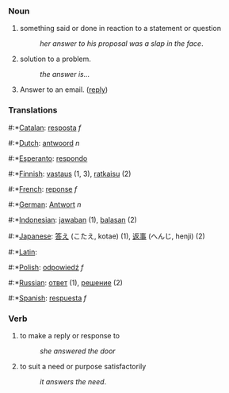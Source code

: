 === Noun ===

# something said or done in reaction to a statement or question
#:''her answer to his proposal was a slap in the face''.
# solution to a problem.
#:''the answer is...''
# Answer to an email. ([[reply]])

===Translations===
#:*[[Catalan]]: [[resposta]] ''f''
#:*[[Dutch]]: [[antwoord]] ''n''
#:*[[Esperanto]]: [[respondo]]
#:*[[Finnish]]: [[vastaus]] (1, 3), [[ratkaisu]] (2)
#:*[[French]]: [[reponse]] ''f''
#:*[[German]]: [[Antwort]] ''n''
#:*[[Indonesian]]: [[jawab]]an (1), [[balas]]an (2)
#:*[[Japanese]]: [[答え]] (こたえ, kotae) (1), [[返事]] (へんじ, henji) (2)
#:*[[Latin]]: [[]]
#:*[[Polish]]: [[odpowiedź]] ''f''
#:*[[Russian]]: [[ответ]] (1), [[решение]] (2)
#:*[[Spanish]]: [[respuesta]] ''f''

=== Verb ===
#to make a reply or response to
#:''she answered the door''
#to suit a need or purpose satisfactorily
#:''it answers the need''.